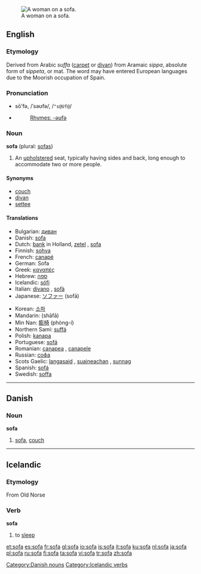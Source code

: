 {{see|sofá}}
[[Image:Edouard Manet 042.jpg|thumb|right|A woman on a sofa. ]]

==English==
{{wikipedia}}
===Etymology===
Derived from Arabic ''suffa'' ([[carpet]] or [[divan]]) from Aramaic ''sippa'', absolute form of ''sippeta'', or mat.  The word may have entered European languages due to the Moorish occupation of Spain.

===Pronunciation===
*sō'fə, /ˈsəʊfə/, /<tt>"s@Uf@</tt>/
*{{audio|en-us-sofa.ogg|Audio (US)}}
*:[[Rhymes:English:-əʊfə|Rhymes: -əʊfə]]

===Noun===
'''sofa''' (plural: [[sofas]])
# An [[upholster]]ed seat, typically having sides and back, long enough to accommodate two or more people.

====Synonyms====
*[[couch]]
*[[divan]]
*[[settee]]

====Translations====
{{top}}
*Bulgarian: [[диван]] {{n}}
*Danish: [[#Danish|sofa]]
*Dutch: [[bank]] {{f}} {{m}} in Holland, [[zetel]] {{m}}, [[sofa]] {{m}}
*Finnish: [[sohva]]
*French: [[canapé]] {{m}}
*German: Sofa {{n}}
*Greek: [[καναπές]] {{m}}
*Hebrew: [[ספה]] {{f}}
*Icelandic: [[sófi]] {{m}}
*Italian: [[divano]] {{m}}, [[sofà]] {{m}}
*Japanese: [[ソファー]] (sofā)
{{mid}}
*Korean: [[소파]]
*Mandarin: {{zh-ts|[[沙發]]|[[沙发]]}} (shāfā)
*Min Nan: [[膨椅]] (phòng-í)
*Northern Sami: [[suffá]]
*Polish: [[kanapa]] {{f}}
*Portuguese: [[sofá]] {{m}}
*Romanian: [[canapea]] {{f}}, [[canapele]] {{f pl}}
*Russian: [[софа]] {{f}}
*Scots Gaelic: [[langasaid]] {{f}}, [[suaineachan]] {{m}}, [[sunnag]] {{f}}
*Spanish: [[sofá]] {{m}}
*Swedish: [[soffa]] {{c}}
{{bottom}}

----

==Danish==
===Noun===
'''sofa'''
#[[#English|sofa]], [[couch]]
[[Category:Danish nouns]]

----

==Icelandic==
===Etymology===
From Old Norse
===Verb===
'''sofa'''
# to [[sleep]]

[[Category:Icelandic verbs]]

[[et:sofa]]
[[es:sofa]]
[[fr:sofa]]
[[gl:sofa]]
[[io:sofa]]
[[is:sofa]]
[[it:sofa]]
[[ku:sofa]]
[[nl:sofa]]
[[ja:sofa]]
[[pl:sofa]]
[[ru:sofa]]
[[fi:sofa]]
[[ta:sofa]]
[[vi:sofa]]
[[tr:sofa]]
[[zh:sofa]]
